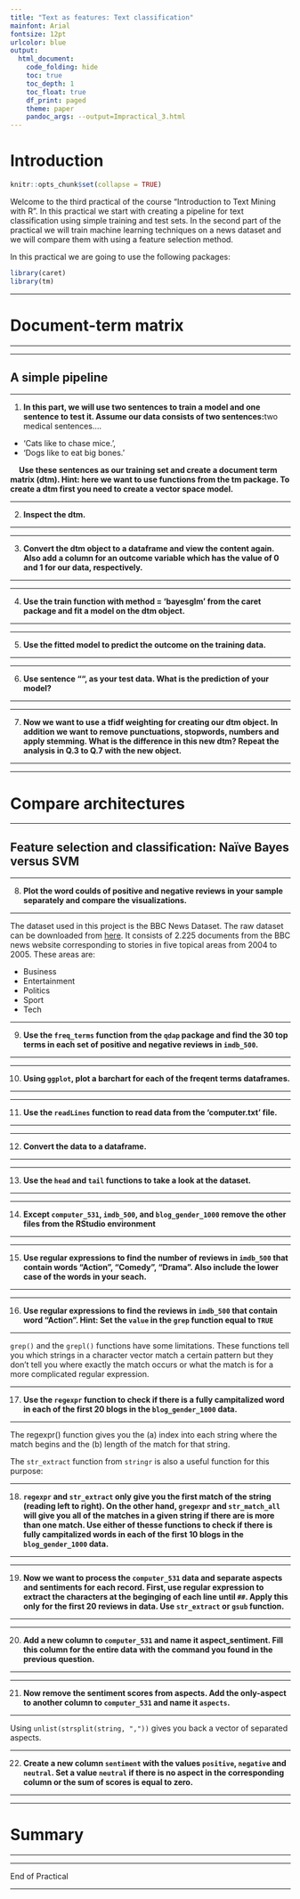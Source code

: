 ```yaml
---
title: "Text as features: Text classification"
mainfont: Arial
fontsize: 12pt
urlcolor: blue
output: 
  html_document:
    code_folding: hide
    toc: true
    toc_depth: 1
    toc_float: true
    df_print: paged
    theme: paper
    pandoc_args: --output=Impractical_3.html
---
```


# Introduction

```r
knitr::opts_chunk$set(collapse = TRUE)
```

Welcome to the third practical of the course "Introduction to Text Mining with R". In this practical we start with creating a pipeline for text classification using simple training and test sets. In the second part of the practical we will train machine learning techniques on a news dataset and we will compare them with using a feature selection method.

In this practical we are going to use the following packages:

```r
library(caret)
library(tm)

```

---

# Document-term matrix

---

---

## A simple pipeline

--- 

1. **In this part, we will use two sentences to train a model and one sentence to test it. Assume our data consists of two sentences:**two medical sentences....
- 'Cats like to chase mice.', 
- 'Dogs like to eat big bones.'

|     **Use these sentences as our training set and create a document term matrix (dtm). Hint: here we want to use functions from the tm package. To create a dtm first you need to create a vector space model.**

---

2. **Inspect the dtm.**

---

---

3. **Convert the dtm object to a dataframe and view the content again. Also add a column for an outcome variable which has the value of 0 and 1 for our data, respectively.**

---

---

4. **Use the train function with method = 'bayesglm' from the caret package and fit a model on the dtm object.**

---

---

5. **Use the fitted model to predict the outcome on the training data.**

---

---

6. **Use sentence "", as your test data. What is the prediction of your model?**

---

---

7. **Now we want to use a tfidf weighting for creating our dtm object. In addition we want to remove punctuations, stopwords, numbers and apply stemming. What is the difference in this new dtm? Repeat the analysis in Q.3 to Q.7 with the new object.**

---

---

# Compare architectures

---

## Feature selection and classification: Naïve Bayes versus SVM

---

8. **Plot the word coulds of positive and negative reviews in your sample separately and compare the visualizations.**

---

The dataset used in this project is the BBC News Dataset. The raw dataset can be downloaded from [here](http://mlg.ucd.ie/datasets/bbc.html).
It consists of 2.225 documents from the BBC news website corresponding to stories in five topical areas from 2004 to 2005. These areas are:

- Business
- Entertainment
- Politics
- Sport
- Tech


---

9. **Use the `freq_terms` function from the `qdap` package and find the 30 top terms in each set of positive and negative reviews in `imdb_500`.**

---

---

10. **Using `ggplot`, plot a barchart for each of the freqent terms dataframes.**

---

---

11. **Use the `readLines` function to read data from the 'computer.txt' file.**

---

---

12. **Convert the data to a dataframe.**

---

---

13. **Use the `head` and `tail` functions to take a look at the dataset.**

---

---

14. **Except `computer_531`, `imdb_500`, and `blog_gender_1000` remove the other files from the RStudio environment**

---

---

15. **Use regular expressions to find the number of reviews in `imdb_500` that contain words "Action", "Comedy", "Drama". Also include the lower case of the words in your seach.**

---

---

16. **Use regular expressions to find the reviews in `imdb_500` that contain word "Action". Hint: Set the `value` in the `grep` function equal to `TRUE`**

---

`grep()` and the `grepl()` functions have some limitations. These functions tell you which strings in a character vector match a certain pattern but they don’t tell you where exactly the match occurs or what the match is for a more complicated regular expression.

---

17. **Use the `regexpr` function to check if there is a fully campitalized word in each of the first 20 blogs in the `blog_gender_1000` data.**

---

The regexpr() function gives you the (a) index into each string where the match begins and the (b) length of the match for that string. 

The `str_extract` function from `stringr` is also a useful function for this purpose:


---

18. **`regexpr` and `str_extract` only give you the first match of the string (reading left to right). On the other hand, `gregexpr` and `str_match_all` will give you all of the matches in a given string if there are is more than one match. Use either of thesse functions to check if there is fully campitalized words in each of the first 10 blogs in the `blog_gender_1000` data.**

---

---

19. **Now we want to process the `computer_531` data and separate aspects and sentiments for each record. First, use regular expression to extract the characters at the beginging of each line until `##`. Apply this only for the first 20 reviews in data. Use `str_extract` or `gsub` function.**

---

---

20. **Add a new column to `computer_531` and name it aspect_sentiment. Fill this column for the entire data with the command you found in the previous question. **

---

---

21. **Now remove the sentiment scores from aspects. Add the only-aspect to another column to `computer_531` and name it `aspects`.**

---


Using `unlist(strsplit(string, ","))` gives you back a vector of separated aspects.

---

22. **Create a new column `sentiment` with the values `positive`, `negative` and `neutral`. Set a value `neutral` if there is no aspect in the corresponding column or the sum of scores is equal to zero.**

---

---

# Summary

---



---

End of Practical

---
